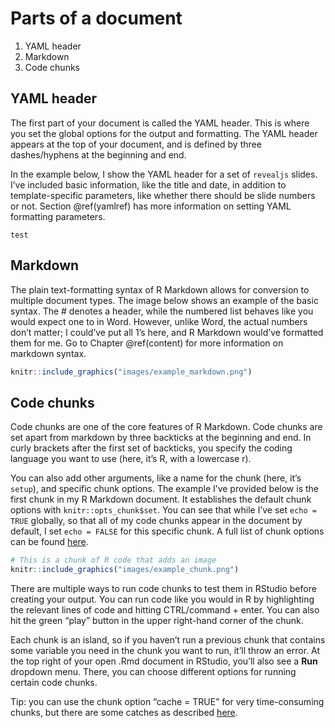 # Parts of a document {#intro}

1. YAML header
2. Markdown
3. Code chunks

## YAML header

The first part of your document is called the YAML header. This is where you set the global options for the output and formatting. The YAML header appears at the top of your document, and is defined by three dashes/hyphens at the beginning and end.

In the example below, I show the YAML header for a set of `revealjs` slides. I've included basic information, like the title and date, in addition to template-specific parameters, like whether there should be slide numbers or not. Section \@ref(yamlref) has more information on setting YAML formatting parameters.

```
test
```

## Markdown {#markintro}

The plain text-formatting syntax of R Markdown allows for conversion to multiple document types. The image below shows an example of the basic syntax. The \# denotes a header, while the numbered list behaves like you would expect one to in Word. However, unlike Word, the actual numbers don't matter; I could've put all 1's here, and R Markdown would've formatted them for me. Go to Chapter \@ref(content) for more information on markdown syntax.

```r
knitr::include_graphics("images/example_markdown.png")
```

## Code chunks {#chunkex}

Code chunks are one of the core features of R Markdown. Code chunks are set apart from markdown by three backticks at the beginning and end. In curly brackets after the first set of backticks, you specify the coding language you want to use (here, it's R, with a lowercase r). 

You can also add other arguments, like a name for the chunk (here, it's `setup`), and specific chunk options. The example I've provided below is the first chunk in my R Markdown document. It establishes the default chunk options with `knitr::opts_chunk$set`. You can see that while I've set `echo = TRUE` globally, so that all of my code chunks appear in the document by default, I set `echo = FALSE` for this specific chunk. A full list of chunk options can be found [here](https://rstudio.com/wp-content/uploads/2015/03/rmarkdown-reference.pdf).

```r
# This is a chunk of R code that adds an image
knitr::include_graphics("images/example_chunk.png")
```

There are multiple ways to run code chunks to test them in RStudio before creating your output. You can run code like you would in R by highlighting the relevant lines of code and hitting CTRL/command + enter. You can also hit the green "play" button in the upper right-hand corner of the chunk. 

Each chunk is an island, so if you haven't run a previous chunk that contains some variable you need in the chunk you want to run, it'll throw an error. At the top right of your open .Rmd document in RStudio, you'll also see a **Run** dropdown menu. There, you can choose different options for running certain code chunks.

Tip: you can use the chunk option "cache = TRUE" for very time-consuming chunks, but there are some catches as described [here](https://bookdown.org/yihui/rmarkdown-cookbook/cache.html).